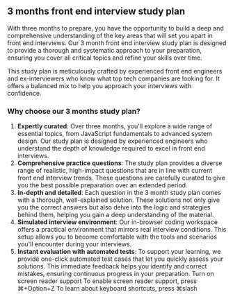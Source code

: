 ## 3 months front end interview study plan

With three months to prepare, you have the opportunity to build a deep and comprehensive understanding of the key areas that will set you apart in front end interviews. Our 3 month front end interview study plan is designed to provide a thorough and systematic approach to your preparation, ensuring you cover all critical topics and refine your skills over time.

This study plan is meticulously crafted by experienced front end engineers and ex-interviewers who know what top tech companies are looking for. It offers a balanced mix to help you approach your interviews with confidence.

### Why choose our 3 months study plan?

1. **Expertly curated**: Over three months, you'll explore a wide range of essential topics, from JavaScript fundamentals to advanced system design. Our study plan is designed by experienced engineers who understand the depth of knowledge required to excel in front end interviews.
2. **Comprehensive practice questions**: The study plan provides a diverse range of realistic, high-impact questions that are in line with current front end interview trends. These questions are carefully curated to give you the best possible preparation over an extended period.
3. **In-depth and detailed**: Each question in the 3 month study plan comes with a thorough, well-explained solution. These solutions not only give you the correct answers but also delve into the logic and strategies behind them, helping you gain a deep understanding of the material.
4. **Simulated interview environment**: Our in-browser coding workspace offers a practical environment that mirrors real interview conditions. This setup allows you to become comfortable with the tools and scenarios you'll encounter during your interviews.
5. **Instant evaluation with automated tests**: To support your learning, we provide one-click automated test cases that let you quickly assess your solutions. This immediate feedback helps you identify and correct mistakes, ensuring continuous progress in your preparation. Turn on screen reader support To enable screen reader support, press ⌘+Option+Z To learn about keyboard shortcuts, press ⌘slash
